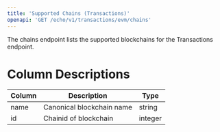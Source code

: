 ```yaml
---
title: 'Supported Chains (Transactions)'
openapi: 'GET /echo/v1/transactions/evm/chains'
---
```


The chains endpoint lists the supported blockchains for the Transactions endpoint.

# Column Descriptions

| Column                    | Description                                 | Type                |
|---------------------------|---------------------------------------------|---------------------|
| name                      | Canonical blockchain name                   | string              |
| id                        | Chainid of blockchain                       | integer             |
